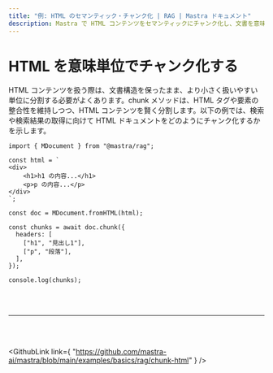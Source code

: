 ```yaml
---
title: "例: HTML のセマンティック・チャンク化 | RAG | Mastra ドキュメント"
description: Mastra で HTML コンテンツをセマンティックにチャンク化し、文書を意味単位で分割します。
---
```




# HTML を意味単位でチャンク化する

HTML コンテンツを扱う際は、文書構造を保ったまま、より小さく扱いやすい単位に分割する必要がよくあります。chunk メソッドは、HTML タグや要素の整合性を維持しつつ、HTML コンテンツを賢く分割します。以下の例では、検索や検索結果の取得に向けて HTML ドキュメントをどのようにチャンク化するかを示します。

```tsx copy
import { MDocument } from "@mastra/rag";

const html = `
<div>
    <h1>h1 の内容...</h1>
    <p>p の内容...</p>
</div>
`;

const doc = MDocument.fromHTML(html);

const chunks = await doc.chunk({
  headers: [
    ["h1", "見出し1"],
    ["p", "段落"],
  ],
});

console.log(chunks);
```

<br />

<br />

<hr className="dark:border-[#404040] border-gray-300" />

<br />

<br />

<GithubLink
  link={
"https://github.com/mastra-ai/mastra/blob/main/examples/basics/rag/chunk-html"
}
/>
